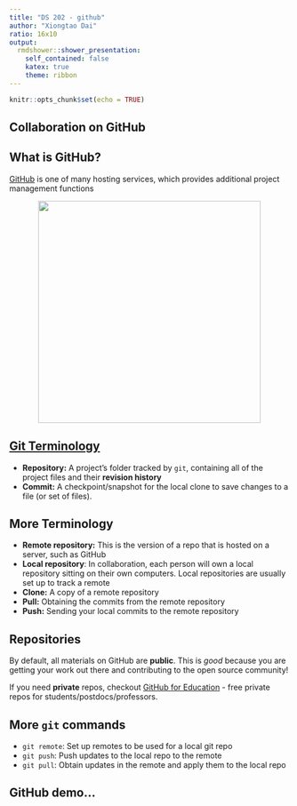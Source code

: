 ```yaml
---
title: "DS 202 - github"
author: "Xiongtao Dai"
ratio: 16x10
output:
  rmdshower::shower_presentation:
    self_contained: false
    katex: true
    theme: ribbon
---
```

```r
knitr::opts_chunk$set(echo = TRUE)
```

## Collaboration on GitHub {.shout}

<!--

<center>
<img src="http://imgs.xkcd.com/comics/git_2x.png" width=300>

http://xkcd.com/1597/
</center>
-->

## What is GitHub?

[GitHub](github.com) is one of many hosting services, which provides additional project management functions 
<!-- (other choices are [Bitbucket](bitbucket.org), [GitLab](gitlab.com), etc.).  -->

<center>
<img src="images/github.png" width=400>
</center>

## [Git Terminology](https://help.github.com/articles/github-glossary/)

- **Repository:** A project's folder tracked by `git`, containing all of the project files and their __revision history__ 
- **Commit:** A checkpoint/snapshot for the local clone to save changes to a file (or set of files). 

## More Terminology 
- **Remote repository:** This is the version of a repo that is hosted on a server, such as GitHub
- **Local repository**: In collaboration, each person will own a local repository sitting on their own computers. Local repositories are usually set up to track a remote 
- **Clone:** A copy of a remote repository
- **Pull:** Obtaining the commits from the remote repository
- **Push:** Sending your local commits to the remote repository
<!-- - **Fork:** A copy of a repository that includes (or will potentially include) changes. Forking allow you to freely make changes to an existing project without affecting the original.  -->

## Repositories

By default, all materials on GitHub are **public**. This is *good* because you are getting your work out there and contributing to the open source community! 

If you need **private** repos, checkout [GitHub for Education](https://education.github.com/) - free private repos for students/postdocs/professors.

<!-- ![123](https://upload.wikimedia.org/wikipedia/commons/b/b6/Image_created_with_a_mobile_phone.png) -->

## More `git` commands

- `git remote`: Set up remotes to be used for a local git repo
- `git push`: Push updates to the local repo to the remote
- `git pull`: Obtain updates in the remote and apply them to the local repo

<!--
## Terminology (cont'd)


- **Pull Request:** Proposed changes to a repository submitted by a user and accepted or rejected by a repository's collaborators.
- **Issue:** Issues are suggested improvements, tasks or questions related to the repository. 
-->


## GitHub demo...

